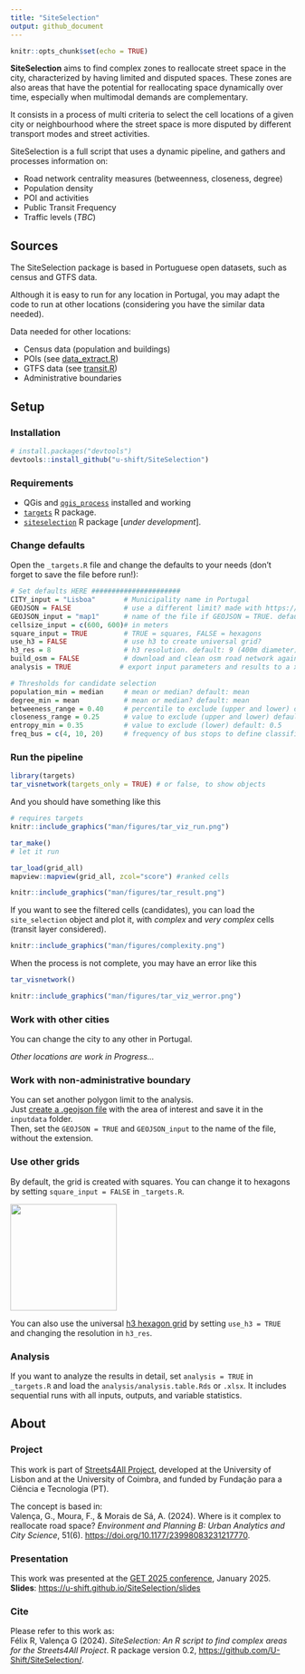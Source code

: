 ```yaml
---
title: "SiteSelection"
output: github_document
---
```


```r
knitr::opts_chunk$set(echo = TRUE)
```

**SiteSelection** aims to find complex zones to reallocate street space in the city, characterized by having limited and disputed spaces.
These zones are also areas that have the potential for reallocating space dynamically over time, especially when multimodal demands are complementary.

It consists in a process of multi criteria to select the cell locations of a given city or neighbourhood where the street space is more disputed by different transport modes and street activities.

SiteSelection is a full script that uses a dynamic pipeline, and gathers and processes information on:

-   Road network centrality measures (betweenness, closeness, degree)
-   Population density
-   POI and activities
-   Public Transit Frequency
-   Traffic levels (*TBC*)

## Sources

The SiteSelection package is based in Portuguese open datasets, such as census and GTFS data.

Although it is easy to run for any location in Portugal, you may adapt the code to run at other locations (considering you have the similar data needed).

Data needed for other locations:

-   Census data (population and buildings)
-   POIs (see [data_extract.R](https://github.com/U-Shift/SiteSelection/blob/fc0bce07acf3b60ce0bfe1d26511acd7c2d5c083/code/data_extract.R#L146))
-   GTFS data (see [transit.R](https://github.com/U-Shift/SiteSelection/blob/main/code/transit.R))
-   Administrative boundaries

## Setup

### Installation

```r
# install.packages("devtools")
devtools::install_github("u-shift/SiteSelection")
```

### Requirements

-   QGis and [`qgis_process`](https://r-spatial.github.io/qgisprocess/) installed and working
-   [`targets`](https://books.ropensci.org/targets/) R package.
-   [`siteselection`]() R package [*under development*].

### Change defaults

Open the `_targets.R` file and change the defaults to your needs (don't forget to save the file before run!):

```r
# Set defaults HERE ######################
CITY_input = "Lisboa"       # Municipality name in Portugal
GEOJSON = FALSE             # use a different limit? made with https://geojson.io/ and saved in inputdata/*.geojson
GEOJSON_input = "map1"      # name of the file if GEOJSON = TRUE. default: "map1"
cellsize_input = c(600, 600)# in meters
square_input = TRUE         # TRUE = squares, FALSE = hexagons
use_h3 = FALSE              # use h3 to create universal grid?
h3_res = 8                  # h3 resolution. default: 9 (400m diameter). 8 = 1060m diameter, 10 = 150m diameter
build_osm = FALSE           # download and clean osm road network again?
analysis = TRUE            # export input parameters and results to a xls file? default: FALSE

# Thresholds for candidate selection
population_min = median     # mean or median? default: mean
degree_min = mean           # mean or median? default: mean
betweeness_range = 0.40     # percentile to exclude (upper and lower) default: 0.25
closeness_range = 0.25      # value to exclude (upper and lower) default: 0.25
entropy_min = 0.35          # value to exclude (lower) default: 0.5
freq_bus = c(4, 10, 20)     # frequency of bus stops to define classification. last 2 will remain. default: c(4, 10, 20) 

```

### Run the pipeline

```r
library(targets)
tar_visnetwork(targets_only = TRUE) # or false, to show objects
```

And you should have something like this

```r
# requires targets
knitr::include_graphics("man/figures/tar_viz_run.png")
```

```r
tar_make()
# let it run

tar_load(grid_all)
mapview::mapview(grid_all, zcol="score") #ranked cells
```

```r
knitr::include_graphics("man/figures/tar_result.png")
```

If you want to see the filtered cells (candidates), you can load the `site_selection` object and plot it, with *complex* and *very complex* cells (transit layer considered).

```r
knitr::include_graphics("man/figures/complexity.png")
```

When the process is not complete, you may have an error like this

```r
tar_visnetwork()
```

```r
knitr::include_graphics("man/figures/tar_viz_werror.png")
```

### Work with other cities

You can change the city to any other in Portugal.

*Other locations are work in Progress...*

### Work with non-administrative boundary

You can set another polygon limit to the analysis.\
Just [create a .geojson file](https://geojson.io/) with the area of interest and save it in the `inputdata` folder.\
Then, set the `GEOJSON = TRUE` and `GEOJSON_input` to the name of the file, without the extension.

### Use other grids

By default, the grid is created with squares.
You can change it to hexagons by setting `square_input = FALSE` in `_targets.R`.

![](images/clipboard-3306234436.png){width="188"}

You can also use the universal [h3 hexagon grid](https://h3geo.org/) by setting `use_h3 = TRUE` and changing the resolution in `h3_res`.

### Analysis

If you want to analyze the results in detail, set `analysis = TRUE` in `_targets.R` and load the `analysis/analysis.table.Rds` or `.xlsx`.
It includes sequential runs with all inputs, outputs, and variable statistics.

## About

### Project

This work is part of [Streets4All Project](https://streets4all.tecnico.ulisboa.pt), developed at the University of Lisbon and at the University of Coimbra, and funded by Fundação para a Ciência e Tecnologia (PT).

The concept is based in:\
Valença, G., Moura, F., & Morais de Sá, A.
(2024).
Where is it complex to reallocate road space?
*Environment and Planning B: Urban Analytics and City Science*, 51(6).
<https://doi.org/10.1177/23998083231217770>.

### Presentation

This work was presented at the [GET 2025 conference](https://www.getransportes.org/), January 2025.
\
**Slides**: <https://u-shift.github.io/SiteSelection/slides>

### Cite

Please refer to this work as:\
Félix R, Valença G (2024).
*SiteSelection: An R script to find complex areas for the Streets4All Project*.
R package version 0.2, <https://github.com/U-Shift/SiteSelection/>.
